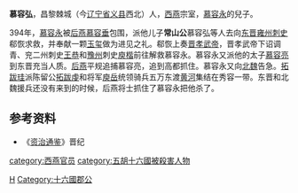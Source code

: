 '''慕容弘'''，昌黎棘城（今[[辽宁省|辽宁省]][[义县|义县]]西北）人，[[西燕|西燕]]宗室，[[慕容永|慕容永]]的兒子。

394年，[[慕容永|慕容永]]被[[后燕|后燕]][[慕容垂|慕容垂]]包围，派他儿子'''常山公'''慕容弘等人去向[[东晋|东晋]][[雍州|雍州]][[刺史|刺史]]郗恢求救，并奉献一颗[[玉玺|玉玺]]做为进见之礼。郗恢上奏[[晋孝武帝|晋孝武帝]]，晋孝武帝下诏调青、兖二州刺史[[王恭|王恭]]和[[豫州|豫州]]刺史[[庾楷|庾楷]]前往解救慕容永。慕容永又派他的太子[[慕容亮|慕容亮]]到东晋充当人质。[[后燕|后燕]]平规追捕慕容亮，追到高都抓住。慕容永又向[[北魏|北魏]]告急。[[拓跋珪|拓跋珪]]派陈留公[[拓跋虔|拓跋虔]]和将军[[庾岳|庾岳]]统领骑兵五万东渡[[黄河|黄河]]集结在秀容一带。东晋和北魏援兵还没有来到的时候，后燕将士抓住了慕容永把他杀了。
==参考资料==
*《[[资治通鉴|资治通鉴]]》晋纪
{{DEFAULTSORT:M}}
[[Category:慕容姓|H]]
[[category:西燕官员|category:西燕官员]]
[[category:五胡十六國被殺害人物|category:五胡十六國被殺害人物]]
[[Category:十六國郡公|Category:十六國郡公]]
